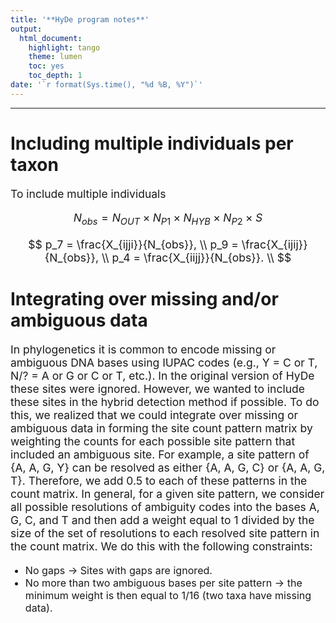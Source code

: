 ```yaml
---
title: '**HyDe program notes**'
output:
  html_document:
    highlight: tango
    theme: lumen
    toc: yes
    toc_depth: 1
date: '`r format(Sys.time(), "%d %B, %Y")`'
---
```


<style>
p {
  font-size: 125%;
}

li {
  font-size: 115%;
}
</style>

--------

# Including multiple individuals per taxon

To include multiple individuals

$$
N_{obs} = N_{OUT} \times N_{P1} \times N_{HYB} \times N_{P2} \times S
$$

$$
p_7 = \frac{X_{ijji}}{N_{obs}}, \\
p_9 = \frac{X_{ijij}}{N_{obs}}, \\
p_4 = \frac{X_{iijj}}{N_{obs}}. \\
$$

# Integrating over missing and/or ambiguous data

In phylogenetics it is common to encode missing or ambiguous DNA bases using IUPAC codes (e.g., Y = C or T, N/? = A or G or C or T, etc.). In the original version of HyDe these sites were ignored. However, we wanted to include these sites in the hybrid detection method if possible. To do this, we realized that we could integrate over missing or ambiguous data in forming the site count pattern matrix by weighting the counts for each possible site pattern that included an ambiguous site. For example, a site pattern of {A, A, G, Y} can be resolved as either {A, A, G, C} or {A, A, G, T}. Therefore, we add 0.5 to each of these patterns in the count matrix. In general, for a given site pattern, we consider all possible resolutions of ambiguity codes into the bases A, G, C, and T and then add a weight equal to 1 divided by the size of the set of resolutions to each resolved site pattern in the count matrix. We do this with the following constraints:

 - No gaps $\rightarrow$ Sites with gaps are ignored.
 - No more than two ambiguous bases per site pattern $\rightarrow$ the minimum weight is then equal to 1/16 (two taxa have missing data).
